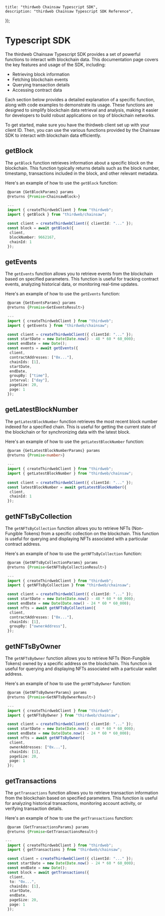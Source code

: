 
	title: "thirdweb Chainsaw Typescript SDK",
	description: "thirdweb Chainsaw Typescript SDK Reference",
});

# Typescript SDK

The thirdweb Chainsaw Typescript SDK provides a set of powerful functions to interact with blockchain data. This documentation page covers the key features and usage of the SDK, including:

- Retrieving block information
- Fetching blockchain events
- Querying transaction details
- Accessing contract data

Each section below provides a detailed explanation of a specific function, along with code examples to demonstrate its usage. These functions are designed to simplify blockchain data retrieval and analysis, making it easier for developers to build robust applications on top of blockchain networks.

To get started, make sure you have the thirdweb client set up with your client ID. Then, you can use the various functions provided by the Chainsaw SDK to interact with blockchain data efficiently.


## getBlock

The `getBlock` function retrieves information about a specific block on the blockchain. This function typically returns details such as the block number, timestamp, transactions included in the block, and other relevant metadata.

Here's an example of how to use the `getBlock` function:
```typescript
 @param {GetBlockParams} params
 @returns {Promise<ChainsawBlock>}

 ---
 import { createThirdwebClient } from "thirdweb";
 import { getBlock } from "thirdweb/chainsaw";

 const client = createThirdwebClient({ clientId: "..." });
 const block = await getBlock({
  client,
  blockNumber: 9662167,
  chainId: 1
 });
```

## getEvents
The `getEvents` function allows you to retrieve events from the blockchain based on specified parameters. This function is useful for tracking contract events, analyzing historical data, or monitoring real-time updates.

Here's an example of how to use the `getEvents` function:
```typescript
 @param {GetEventsParams} params
 @returns {Promise<GetEventsResult>}

 ---
 import { createThirdwebClient } from "thirdweb";
 import { getEvents } from "thirdweb/chainsaw";

 const client = createThirdwebClient({ clientId: "..." });
 const startDate = new Date(Date.now() - 48 * 60 * 60_000);
 const endDate = new Date();
 const events = await getEvents({
  client,
  contractAddresses: ["0x..."],
  chainIds: [1],
  startDate,
  endDate,
  groupBy: ["time"],
  interval: ["day"],
  pageSize: 20,
  page: 1
 });
```

## getLatestBlockNumber
The `getLatestBlockNumber` function retrieves the most recent block number indexed for a specified chain. This is useful for getting the current state of the blockchain or for synchronizing data with the latest block.

Here's an example of how to use the `getLatestBlockNumber` function:
```typescript
 @param {GetLatestBlockNumberParams} params
 @returns {Promise<number>}
 
 ---
 import { createThirdwebClient } from "thirdweb";
 import { getLatestBlockNumber } from "thirdweb/chainsaw";
 
 const client = createThirdwebClient({ clientId: "..." });
 const latestBlockNumber = await getLatestBlockNumber({
  client,
  chainId: 1
 });
```

## getNFTsByCollection
The `getNFTsByCollection` function allows you to retrieve NFTs (Non-Fungible Tokens) from a specific collection on the blockchain. This function is useful for querying and displaying NFTs associated with a particular contract address.

Here's an example of how to use the `getNFTsByCollection` function:
```typescript
 @param {GetNFTsByCollectionParams} params
 @returns {Promise<GetNFTsByCollectionResult>}

 ---
 import { createThirdwebClient } from "thirdweb";
 import { getNFTsByCollection } from "thirdweb/chainsaw";

 const client = createThirdwebClient({ clientId: "..." });
 const startDate = new Date(Date.now() - 48 * 60 * 60_000);
 const endDate = new Date(Date.now() - 24 * 60 * 60_000);
 const nfts = await getNFTsByCollection({
  client,
  contractAddresses: ["0x..."],
  chainIds: [1],
  groupBy: ["ownerAddress"],
 });
```

## getNFTsByOwner
The `getNFTsByOwner` function allows you to retrieve NFTs (Non-Fungible Tokens) owned by a specific address on the blockchain. This function is useful for querying and displaying NFTs associated with a particular wallet address.

Here's an example of how to use the `getNFTsByOwner` function:
```typescript
 @param {GetNFTsByOwnerParams} params
 @returns {Promise<GetNFTsByOwnerResult>}

 ---
 import { createThirdwebClient } from "thirdweb";
 import { getNFTsByOwner } from "thirdweb/chainsaw";

 const client = createThirdwebClient({ clientId: "..." });
 const startDate = new Date(Date.now() - 48 * 60 * 60_000);
 const endDate = new Date(Date.now() - 24 * 60 * 60_000);
 const nfts = await getNFTsByOwner({
  client,
  ownerAddresses: ["0x..."],
  chainIds: [1],
  pageSize: 20,
  page: 1
 });
```

## getTransactions
The `getTransactions` function allows you to retrieve transaction information from the blockchain based on specified parameters. This function is useful for analyzing historical transactions, monitoring account activity, or verifying transaction details.

Here's an example of how to use the `getTransactions` function:
```typescript
 @param {GetTransactionsParams} params
 @returns {Promise<GetTransactionsResult>}

---
 import { createThirdwebClient } from "thirdweb";
 import { getTransactions } from "thirdweb/chainsaw";

 const client = createThirdwebClient({ clientId: "..." });
 const startDate = new Date(Date.now() - 24 * 60 * 60_000);
 const endDate = new Date();
 const block = await getTransactions({
  client,
  to: "0x...",
  chainIds: [1],
  startDate,
  endDate,
  pageSize: 20,
  page: 1
 });
```
